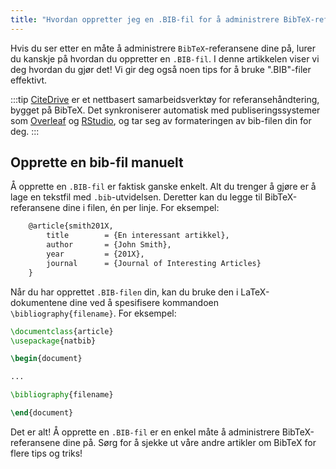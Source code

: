 ```yaml
---
title: "Hvordan oppretter jeg en .BIB-fil for å administrere BibTeX-referansene mine?"
---
```



Hvis du ser etter en måte å administrere `BibTeX`-referansene dine på, lurer du kanskje på hvordan du oppretter en `.BIB-fil`. I denne artikkelen viser vi deg hvordan du gjør det! Vi gir deg også noen tips for å bruke ".BIB"-filer effektivt.

:::tip
[CiteDrive](https://www.citedrive.com/) er et nettbasert samarbeidsverktøy for referansehåndtering, bygget på BibTeX. Det synkroniserer automatisk med publiseringssystemer som [Overleaf](https://www.overleaf.com/blog/citedrive-easy-reference-management-for-overleaf) og [RStudio](https://citedrive.medium.com/bibliography-management-in-r-markdown-with-citedrive-and-rstudio-2585699dd619), og tar seg av formateringen av bib-filen din for deg.
:::

<CiteDrive />

## Opprette en bib-fil manuelt

Å opprette en `.BIB-fil` er faktisk ganske enkelt. Alt du trenger å gjøre er å lage en tekstfil med `.bib`-utvidelsen. Deretter kan du legge til BibTeX-referansene dine i filen, én per linje. For eksempel:

```latex
	@article{smith201X,
		title        = {En interessant artikkel},
		author       = {John Smith},
		year         = {201X},
		journal      = {Journal of Interesting Articles}
	}
```

Når du har opprettet `.BIB-filen` din, kan du bruke den i LaTeX-dokumentene dine ved å spesifisere kommandoen `\bibliography{filename}`. For eksempel:

```latex
\documentclass{article}
\usepackage{natbib}

\begin{document}

...

\bibliography{filename}

\end{document}
```

Det er alt! Å opprette en `.BIB-fil` er en enkel måte å administrere BibTeX-referansene dine på. Sørg for å sjekke ut våre andre artikler om BibTeX for flere tips og triks!
